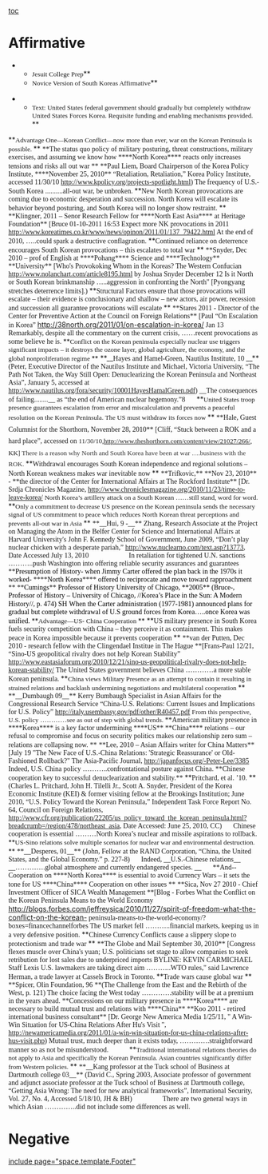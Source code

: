 [[toc]]
=Affirmative= 
**<span style="font-family: Times New Roman;"><span style="font-size: 10pt;">Jesuit College Prep</span></span>**
**<span style="font-family: Times New Roman;"><span style="font-size: 10pt;">Novice Version of South Koreas Affirmative</span></span>**
<span style="font-family: Times New Roman;"> </span>
**<span style="font-family: Times New Roman;"><span style="font-size: 10pt;">Text: </span><span style="font-size: 10pt;">United States</span><span style="font-size: 10pt;"> federal government should gradually but completely withdraw </span><span style="font-size: 10pt;">United States</span><span style="font-size: 10pt;"> Forces </span><span style="font-size: 10pt;">Korea</span><span style="font-size: 10pt;">. Requisite funding and enabling mechanisms provided. </span></span>**
<span style="margin: 0in 0in 0pt;"><span style="font-family: Times New Roman;"> </span></span>
<span style="margin: 0in 0in 0pt; mso-outline-level: 1;">**<span style="font-family: Times New Roman;"><span style="font-size: 10pt;">Advantage One—Korean Conflict—now more than ever, war on the </span><span style="font-size: 10pt;">Korean</span> <span style="font-size: 10pt;">Peninsula</span><span style="font-size: 10pt;"> is possible. </span></span>**</span>
<span style="margin: 0in 0in 0pt;"><span style="font-family: Times New Roman;"> </span></span>
<span style="margin: 0in 0in 0pt;"><span style="font-family: Times New Roman;">**<span style="mso-bidi-font-weight: normal;">The status quo policy of military posturing, threat constructions, military exercises, and assuming we know how </span>****<span style="mso-bidi-font-weight: normal;">North Korea</span>****<span style="mso-bidi-font-weight: normal;"> reacts only increases tensions and risks all out war </span>**</span></span>
<span style="margin: 0in 0in 0pt;"><span style="font-family: Times New Roman;"> </span></span>
<span style="margin: 0in 0in 0pt; mso-outline-level: 1;"><span style="font-family: Times New Roman;">**<span style="mso-bidi-font-weight: normal;">Paul Liem, Board Chairperson of the Korea Policy Institute, </span>****<span style="mso-bidi-font-weight: normal;">November 25, 2010</span>** </span></span>
<span style="margin: 0in 0in 0pt;"><span style="font-family: Times New Roman;">“Retaliation, Retaliation,” Korea Policy Institute, accessed 11/30/10 http://www.kpolicy.org/projects-spotlight.html) </span></span>
<span style="margin: 0in 0in 0pt;"><span style="font-family: Times New Roman;"> </span></span>
<span style="margin: 0in 0in 0pt;"><span style="font-family: Times New Roman;">The frequency of U.S.-South Korea ..........all-out war, be unbroken. </span></span>
<span style="margin: 0in 0in 0pt;"><span style="font-size: 10pt;"><span style="font-family: Times New Roman;"> </span></span></span>
<span style="margin: 0in 0in 0pt;">**<span style="font-family: Times New Roman;">New North Korean provocations are coming due to economic desperation and succession. North Korea will escalate its behavior beyond posturing, and South Korea will no longer show restraint. </span>**</span>
<span style="margin: 0in 0in 0pt;"><span style="font-family: Times New Roman;"> </span></span>
<span style="margin: 0in 0in 0pt;"><span style="font-family: Times New Roman;">**<span style="mso-bidi-font-weight: normal;">Klingner, 2011 – Senor Research Fellow for </span>****<span style="mso-bidi-font-weight: normal;">North East Asia</span>****<span style="mso-bidi-font-weight: normal;"> at Heritage Foundation</span>** [Bruce 01-10-2011 16:53  </span></span>
<span style="margin: 0in 0in 0pt;"><span style="font-family: Times New Roman;">Expect more NK provocations in 2011 http://www.koreatimes.co.kr/www/news/opinon/2011/01/137_79422.html </span></span>
<span style="margin: 0in 0in 0pt;"><span style="font-family: Times New Roman;"> </span></span>
<span style="margin: 0in 0in 0pt;"><span style="font-family: Times New Roman;">At the end of 2010, …..could spark a destructive conflagration. </span></span>
<span style="margin: 0in 0in 0pt;"><span style="font-size: 10pt;"><span style="font-family: Times New Roman;"> </span></span></span>
<span style="margin: 0in 0in 0pt;">**<span style="font-family: Times New Roman;">Continued reliance on deterrence encourages South Korean provocations – this escalates to total war </span>**</span>
<span style="margin: 0in 0in 0pt;"><span style="font-family: Times New Roman;"> </span></span>
<span style="margin: 0in 0in 0pt;"><span style="font-family: Times New Roman;">**<span style="mso-bidi-font-weight: normal;">Snyder, Dec 2010 – prof of English at </span>****<span style="mso-bidi-font-weight: normal;">Pohang</span>****<span style="mso-bidi-font-weight: normal;"> Science and </span>****<span style="mso-bidi-font-weight: normal;">Technology</span>** **<span style="mso-bidi-font-weight: normal;">University</span>** [Who's Provokoking Whom in the Koreas? The Western Confucian http://www.nolanchart.com/article8195.html by Joshua Snyder December 12 </span></span>
<span style="margin: 0in 0in 0pt;"><span style="font-family: Times New Roman;"> </span></span>
<span style="margin: 0in 0in 0pt;"><span style="font-family: Times New Roman;">Is it North or South Korean brinkmanship …..aggression in confronting the North" [Pyongyang stretches deterrence limits].) </span></span>
<span style="margin: 0in 0in 0pt;"><span style="font-family: Times New Roman;"> </span></span>
<span style="margin: 0in 0in 0pt;">**<span style="mso-bidi-font-weight: normal;"><span style="font-family: Times New Roman;">Structural Factors ensure that those provocations will escalate – their evidence is conclusionary and shallow – new actors, air power, recession and succession all guarantee provocations will escalate </span></span>**</span>
<span style="margin: 0in 0in 0pt;"><span style="font-family: Times New Roman;">**<span style="mso-bidi-font-weight: normal;">Stares 2011 - Director of the Center for Preventive Action at the Council on Foreign Relations</span>** [Paul “On Escalation in Korea” </span><span style="color: windowtext; text-decoration: none; text-underline: none;">[[http://38north.org/2011/01/on-escalation-in-korea/]]</span><span style="font-family: Times New Roman;"> Jan 13 </span></span>
<span style="margin: 0in 0in 0pt;"><span style="font-family: Times New Roman;"> </span></span>
<span style="margin: 0in 0in 0pt;"><span style="font-family: Times New Roman;">Remarkably, despite all the commentary on the current crisis, ……recent provocations as some believe he is.  </span></span>
<span style="margin: 0in 0in 0pt;"><span style="font-size: 10pt;"><span style="font-family: Times New Roman;"> </span></span></span>
<span style="margin: 0in 0in 0pt;"><span style="font-size: 10pt;">**<span style="font-family: Times New Roman;">Conflict on the Korean peninsula especially nuclear use triggers significant impacts – it destroys the ozone layer, global agriculture, the economy, and the global nonproliferation regime </span>**</span></span>
<span style="margin: 0in 0in 0pt;"><span class="cite"><span style="text-decoration: none; textunderline: none;"><span style="font-family: Times New Roman;"> </span></span></span></span>
<span style="margin: 0in 0in 0pt; mso-outline-level: 1;">**__<span style="font-family: Times New Roman;"><span class="cite"><span style="text-decoration: none; textunderline: none;">Hayes and Hamel-Green, Nautilus Institute, 10</span></span> </span>__**</span>
<span style="margin: 0in 0in 0pt;"><span style="font-family: Times New Roman;">(Peter, Executive Director of the Nautilus Institute and Michael, Victoria University, “The Path Not Taken, the Way Still Open: Denuclearizing the Korean Peninsula and Northeast Asia”, January 5, accessed at http://www.nautilus.org/fora/security/10001HayesHamalGreen.pdf) </span></span>
<span style="margin: 0in 0in 0pt;"><span style="font-family: Times New Roman;"> </span></span>
<span style="margin: 0in 0.2in 0pt 0in;"><span style="font-family: Times New Roman;">__<span class="underline"><span style="text-decoration: none; textunderline: none;">The consequences of failing</span><span style="font-size: 10.5pt;">........</span></span>__ as “the end of American nuclear hegemony.”8  </span></span>
<span style="margin: 0in 0in 0pt;"><span style="font-family: Times New Roman;"> </span></span>
<span style="margin: 0in 0in 0pt;">**<span style="font-family: Times New Roman;"><span style="font-size: 10pt;">United States</span><span style="font-size: 10pt;"> troop presence guarantees escalation from error and miscalculation and prevents a peaceful resolution on the </span><span style="font-size: 10pt;">Korean</span> <span style="font-size: 10pt;">Peninsula</span><span style="font-size: 10pt;">. The </span><span style="font-size: 10pt;">US</span><span style="font-size: 10pt;"> must withdraw its forces now </span></span>**</span>
<span style="line-height: 17.75pt; margin: 0in 0in 0pt; mso-outline-level: 1;"><span style="font-family: Times New Roman;">**Hale, Guest Columnist for the Shorthorn, November 28, 2010** [Cliff, “Stuck between a ROK and a hard place”, accessed on <span style="color: #282828; font-size: 10pt;">11/30/10</span><span style="color: #282828; font-size: 10pt;">,</span><span style="font-size: 10pt;"><span style="text-decoration: none; text-underline: none;">[[http://www.theshorthorn.com/content/view/21027/266/]]</span>, KK]<span style="color: #282828;"> </span></span></span></span>
<span style="line-height: 13.5pt; margin: 0in 0in 0pt;"><span class="apple-style-span"><span style="color: #333333; font-size: 10pt;"><span style="font-family: Times New Roman;"> </span></span></span></span>
<span style="line-height: 13.5pt; margin: 0in 0in 0pt;"><span style="font-family: Times New Roman;"><span class="apple-style-span"><span style="color: #333333; font-size: 10pt;">There is a reason why North and </span></span><span class="apple-style-span"><span style="color: #333333; font-size: 10pt;">South Korea</span></span><span class="apple-style-span"><span style="color: #333333; font-size: 10pt;"> have been at war ….business with the ROK.</span></span><span style="color: black; font-size: 10pt;"> </span></span></span>
<span style="margin: 0in 0in 0pt;"><span style="font-family: Times New Roman;"> </span></span>
<span style="margin: 0in 0in 0pt;">**<span style="mso-bidi-font-weight: normal;"><span style="font-family: Times New Roman;">Withdrawal encourages South Korean independence and regional solutions – North Korean weakness makes war inevitable now </span></span>**</span>
<span style="margin: 0in 0in 0pt;"><span style="font-family: Times New Roman;"> </span></span>
<span style="margin: 0in 0in 0pt;"><span style="font-family: Times New Roman;">**<span style="mso-bidi-font-weight: normal;">Trifkovic,</span>** **<span style="mso-bidi-font-weight: normal;">Nov 23, 2010</span>** - **<span style="mso-bidi-font-weight: normal;">the director of the Center for International Affairs at The Rockford Institute</span>** [Dr. Srdja Chronicles Magazine, http://www.chroniclesmagazine.org/2010/11/23/time-to-leave-korea/  </span></span>
<span style="margin: 0in 0in 0pt;"><span style="font-family: Times New Roman;"> </span></span>
<span style="margin: 0in 0in 0pt;"><span style="font-family: Times New Roman;"><span style="font-size: 10pt; font-weight: normal;">North Korea</span><span style="font-size: 10pt; font-weight: normal;">’s artillery attack on a South Korean ……still stand, word for word. </span></span></span>
<span style="margin: 0in 0in 0pt;"><span style="font-size: 10pt; font-weight: normal;"><span style="font-family: Times New Roman;"> </span></span></span>
<span style="margin: 0in 0in 0pt;">**<span style="font-family: Times New Roman;"><span style="font-size: 10pt;">Only a commitment to decrease </span><span style="font-size: 10pt;">US</span><span style="font-size: 10pt;"> presence on the Korean peninsula sends the necessary signal of </span><span style="font-size: 10pt;">US</span><span style="font-size: 10pt;"> commitment to peace which reduces North Korean threat perceptions and prevents all-out war in </span><span style="font-size: 10pt;">Asia</span><span style="font-size: 10pt;"> </span></span>**</span>
<span style="margin: 0in 0in 0pt;"><span style="font-size: 10pt;"><span style="font-family: Times New Roman;">  </span></span></span>
<span style="margin: 0in 0.2in 0pt 0in;"><span style="font-family: Times New Roman;"><span class="cite"><span style="text-decoration: none; textunderline: none;">**__Hui, 9 -__** </span></span>Zhang, Research Associate at the Project on Managing the Atom in the Belfer Center for Science and International Affairs at Harvard University's John F. Kennedy School of Government, June 2009, “Don’t play nuclear chicken with a desperate pariah,” http://www.nuclearno.com/text.asp?13773, Date Accessed July 13, 2010  </span></span>
<span style="margin: 0in 0.2in 0pt;"><span style="font-family: Times New Roman;"> </span></span>
<span style="margin: 0in 0.2in 0pt;"><span style="font-family: Times New Roman;">In retaliation for tightened U.N. sanctions ………..push Washington into offering reliable security assurances and guarantees  </span></span>
<span style="margin: 0in 0in 0pt;"><span style="font-family: Times New Roman;"> </span></span>
<span style="margin: 0in 0in 0pt;"><span style="font-family: Times New Roman;">**<span style="mso-bidi-font-weight: normal;"><span style="color: black;">Presumption of History- when Jimmy Carter offered the plan back in the 1970s it worked- </span></span>****<span style="mso-bidi-font-weight: normal;"><span style="color: black;">North Korea</span></span>****<span style="mso-bidi-font-weight: normal;"><span style="color: black;"> offered to reciprocate and move toward rapproachment </span></span>**<span style="color: black;">  </span></span></span>
<span style="margin: 0in 0in 0pt;"><span style="color: black;"><span style="font-family: Times New Roman;"> </span></span></span>
<span style="margin: 0in 0in 0pt;"><span style="font-family: Times New Roman;">**<span style="mso-bidi-font-weight: normal;"><span style="color: black;">Cumings</span></span>**<span style="color: black;"> Professor of History University of Chicago, **<span style="mso-bidi-font-weight: normal;">2005</span>** (Bruce-, Professor of History – University of Chicago, //Korea’s Place in the Sun: A Modern History//, p. 474) SH</span><span style="color: black; font-family: Arial;"> </span></span></span>
<span style="margin: 0in 0in 0pt;"><span style="font-family: Times New Roman;"><span style="color: black;">When the Carter administration (1977-1981) announced plans for gradual but complete withdrawal of U.S ground forces from </span><span style="color: black;">Korea</span><span style="color: black;">…..once </span><span style="color: black;">Korea</span><span style="color: black;"> was unified. </span> </span></span>
<span style="margin: 0in 0in 0pt;"><span style="font-size: 10pt;"><span style="font-family: Times New Roman;"> </span></span></span>
<span style="margin: 0in 0in 0pt; mso-outline-level: 1;"><span style="font-size: 10pt;">**<span style="font-family: Times New Roman;">Advantage—US- China Cooperation </span>**</span></span>
<span style="margin: 0in 0in 0pt;"><span style="font-size: 10pt;"><span style="font-family: Times New Roman;"> </span></span></span>
<span style="margin: 0in 0in 0pt;">**<span style="font-family: Times New Roman;">US military presence in South Korea fuels security competition with China – they perceive it as containment. This makes peace in Korea impossible because it prevents cooperation  </span>**</span>
<span style="margin: 0in 0in 0pt;"><span style="font-family: Times New Roman;"> </span></span>
<span style="margin: 0in 0in 0pt;"><span style="font-family: Times New Roman;">**<span style="mso-bidi-font-weight: normal;">van der Putten, Dec 2010 - research fellow with the Clingendael Institue in The Hague </span>**[Frans-Paul 12/21, “Sino-US geopolitical rivalry does not help Korean Stability” http://www.eastasiaforum.org/2010/12/21/sino-us-geopolitical-rivalry-does-not-help-korean-stability/ </span></span>
<span style="margin: 0in 0in 0pt;"><span style="font-family: Times New Roman;"> </span></span>
<span style="margin: 0in 0in 0pt;"><span style="font-family: Times New Roman;">The United States government believes China …………a more stable Korean peninsula. </span></span>
<span style="margin: 0in 0in 0pt;"><span style="font-family: Times New Roman;"> </span></span>
<span style="margin: 0in 0in 0pt;">**<span style="font-family: Times New Roman;"><span style="font-size: 10pt;">China</span><span style="font-size: 10pt;"> views Military Presence as an attempt to contain it resulting in strained relations and backlash undermining negotiations and multilateral cooperation </span></span>**</span>
<span style="margin: 0in 0in 0pt;"><span style="font-family: Times New Roman;"> </span></span>
<span style="margin: 0in 0in 0pt;"><span style="font-family: Times New Roman;"><span class="cite"><span style="text-decoration: none; textunderline: none;">**__Dumbaugh 09__**</span></span> Kerry Bumbaugh Specialist in Asian Affairs for the Congressional Research Service “China-U.S. Relations: Current Issues and Implications for U.S. Policy” http://italy.usembassy.gov/pdf/other/R40457.pdf </span></span>
<span style="margin: 0in 0in 0pt; tab-stops: .9in;"><span style="color: #232021; font-size: 10pt;"><span style="font-family: Times New Roman;"> </span></span></span>
<span style="margin: 0in 0in 0pt; tab-stops: .9in;"><span style="font-family: Times New Roman;"><span style="color: #232021; font-size: 10pt;">From this perspective, </span><span style="color: #232021; font-size: 10pt;">U.S.</span><span style="color: #232021; font-size: 10pt;"> policy …………see as out of step with global trends. </span></span></span>
<span style="margin: 0in 0in 0pt;"><span style="font-family: Times New Roman;"> </span></span>
<span style="margin: 0in 0in 0pt;"><span style="font-family: Times New Roman;">**<span style="mso-bidi-font-weight: normal;">American military presence in </span>****<span style="mso-bidi-font-weight: normal;">Korea</span>****<span style="mso-bidi-font-weight: normal;"> is a key factor undermining </span>****<span style="mso-bidi-font-weight: normal;">US</span>** **<span style="mso-bidi-font-weight: normal;">China</span>****<span style="mso-bidi-font-weight: normal;"> relations – our refusal to compromise and focus on security politics makes our relationship zero sum – relations are collapsing now. </span>**</span></span>
<span style="margin: 0in 0in 0pt;"><span style="font-family: Times New Roman;"> </span></span>
<span style="margin: 0in 0in 0pt;"><span style="font-family: Times New Roman;">**<span style="mso-bidi-font-weight: normal;">Lee, 2010 – Asian Affairs writer for China Matters</span>** [July 19 "The New Face of U.S.-China Relations: 'Strategic Reassurance' or Old-Fashioned Rollback?" The Asia-Pacific Journal, http://japanfocus.org/-Peter-Lee/3385 </span></span>
<span style="margin: 0in 0in 0pt;"><span style="font-family: Times New Roman;"> </span></span>
<span style="margin: 0in 0in 0pt;"><span style="font-family: Times New Roman;">Indeed, U.S. China policy ………..confrontational posture against China. </span></span>
<span style="margin: 0in 0in 0pt;"><span style="font-family: Times New Roman;"> </span></span>
<span style="margin: 0in 0in 0pt; mso-outline-level: 1;"><span style="font-family: Times New Roman;">**<span style="mso-bidi-font-weight: normal;">Chinese cooperation key to successful denuclearization and stability.</span>** </span></span>
<span style="margin: 0in 0in 0pt; mso-outline-level: 1;">**<span style="mso-bidi-font-weight: normal;"><span style="font-family: Times New Roman;">Pritchard, et al. ’10. </span></span>**</span>
<span style="margin: 0in 0in 0pt;"><span style="font-family: Times New Roman;">(Charles L. Pritchard, John H. Tilelli Jr., Scott A. Snyder, President of the Korea Economic Institute (KEI) & former visiting fellow at the Brookings Institution; June 2010, “U.S. Policy Toward the Korean Peninsula,” Independent Task Force Report No. 64, Council on Foreign Relations, http://www.cfr.org/publication/22205/us_policy_toward_the_korean_peninsula.html?breadcrumb=/region/478/northeast_asia, Date Accessed: June 25, 2010, CC) </span></span>
<span style="margin: 0in 0in 0pt;"><span style="font-family: Times New Roman;"> </span></span>
<span style="margin: 0in 0.2in 0pt;"><span style="font-family: Times New Roman;">Chinese cooperation is essential ………North Korea’s nuclear and missile aspirations to rollback.  </span></span>
<span style="margin: 0in 0in 0pt;"><span style="font-family: Times New Roman;"> </span></span>
<span style="margin: 0in 0in 0pt;"><span style="font-size: 10pt;">**<span style="font-family: Times New Roman;">US-Sino relations solve multiple scenarios for nuclear war and environmental destruction.  </span>**</span></span>
<span style="margin: 0in 0in 0pt;"><span class="cite"><span style="text-decoration: none; textunderline: none;"><span style="font-family: Times New Roman;"> </span></span></span></span>
<span style="margin: 0in 0in 0pt;"><span style="font-family: Times New Roman;"><span class="cite"><span style="text-decoration: none; textunderline: none;">**__Desperes, 01__**</span></span> (John, Fellow at the RAND Corporation, “China, the United States, and the Global Economy.” p. 227-8)  </span></span>
<span style="margin: 0in 0in 0pt;"><span style="font-family: Times New Roman;"> </span></span>
<span style="margin: 0in 0.2in 0pt;"><span style="font-family: Times New Roman;">Indeed, <span class="underline"><span style="text-decoration: none; textunderline: none;">__U.S.-Chinese relations__ </span></span>__<span class="underline"><span style="font-size: 10.5pt;">………….</span><span style="text-decoration: none; textunderline: none;">global atmosphere and currently endangered species. </span></span>__  </span></span>
<span style="margin: 0in 0in 0pt;"><span style="font-family: Times New Roman;"> </span></span>
<span style="margin: 0in 0in 0pt;"><span style="font-family: Times New Roman;">**<span style="mso-bidi-font-weight: normal;">And--Cooperation on </span>****<span style="mso-bidi-font-weight: normal;">North Korea</span>****<span style="mso-bidi-font-weight: normal;"> is essential to avoid Currency Wars – it sets the tone for US </span>****<span style="mso-bidi-font-weight: normal;">China</span>****<span style="mso-bidi-font-weight: normal;"> Cooperation on other issues </span>**</span></span>
<span style="margin: 0in 0in 0pt;"><span style="font-family: Times New Roman;"> </span></span>
<span style="margin: 0in 0in 0pt;"><span style="font-family: Times New Roman;">**<span style="mso-bidi-font-weight: normal;">Sica, Nov 27 2010 - Chief Investment Officer of SICA Wealth Management </span>**[Blog - Forbes What the Conflict on the Korean Peninsula Means to the World Economy </span><span style="color: windowtext; text-decoration: none; text-underline: none;">[[http://blogs.forbes.com/jeffreysica/2010/11/27/spirit-of-freedom-what-the-conflict-on-the-korean-]]</span><span style="font-family: Times New Roman;"> peninsula-means-to-the-world-economy/?boxes=financechannelforbes </span></span>
<span style="margin: 0in 0in 0pt;"><span style="font-family: Times New Roman;"> </span></span>
<span style="margin: 0in 0in 0pt;"><span style="font-family: Times New Roman;">The US market fell ………..financial markets, keeping us in a very defensive position.  </span></span>
<span style="margin: 0in 0in 0pt;"><span style="font-family: Times New Roman;"> </span></span>
<span style="margin: 0in 0in 0pt;">**<span style="mso-bidi-font-weight: normal;"><span style="font-family: Times New Roman;">Chinese Currency Conflicts cause a slippery slope to protectionism and trade war </span></span>**</span>
<span style="margin: 0in 0in 0pt;"><span style="font-family: Times New Roman;"> </span></span>
<span style="margin: 0in 0in 0pt;"><span style="font-family: Times New Roman;">**<span style="mso-bidi-font-weight: normal;">The Globe and Mail September 30, 2010</span>** [Congress flexes muscle over China's yuan; U.S. politicians set stage to allow companies to seek retribution for lost sales due to underpriced imports BYLINE: KEVIN CARMICHAEL Staff Lexis </span></span>
<span style="margin: 0in 0in 0pt;"><span style="font-family: Times New Roman;"> </span></span>
<span style="margin: 0in 0in 0pt;"><span style="font-family: Times New Roman;">U.S. lawmakers are taking direct aim ………..WTO rules," said Lawrence Herman, a trade lawyer at Cassels Brock in Toronto. </span></span>
<span style="margin: 0in 0in 0pt;"><span style="font-family: Times New Roman;"> </span></span>
<span style="margin: 0in 0in 0pt;">**<span style="mso-bidi-font-weight: normal;"><span style="font-family: Times New Roman;">Trade wars cause global war </span></span>**</span>
<span style="margin: 0in 0in 0pt;"><span style="font-family: Times New Roman;"> </span></span>
<span style="margin: 0in 0in 0pt;"><span style="font-family: Times New Roman;">**<span style="mso-bidi-font-weight: normal;">Spicer, Olin Foundation, 96 </span>**(The Challenge from the East and the Rebirth of the West, p. 121) </span></span>
<span style="margin: 0in 0in 0pt;"><span style="font-family: Times New Roman;"> </span></span>
<span style="margin: 0in 0in 0pt;"><span style="font-family: Times New Roman;">The choice facing the West today ………….stability will be at a premium in the years ahead. </span></span>
<span style="margin: 0in 0in 0pt;"><span style="font-family: Times New Roman;"> </span></span>
<span style="margin: 0in 0in 0pt;"><span style="font-family: Times New Roman;">**<span style="mso-bidi-font-weight: normal;">Concessions on our military presence in </span>****<span style="mso-bidi-font-weight: normal;">Korea</span>****<span style="mso-bidi-font-weight: normal;"> are necessary to build mutual trust and relations with </span>****<span style="mso-bidi-font-weight: normal;">China</span>** </span></span>
<span style="margin: 0in 0in 0pt;"><span style="font-family: Times New Roman;"> </span></span>
<span style="margin: 0in 0in 0pt;"><span style="font-family: Times New Roman;">**<span style="mso-bidi-font-weight: normal;">Koo 2011 - retired international business consultant</span>** [Dr. George New America Media 1/25/11, " A Win-Win Situation for US-China Relations After Hu's Visit ", http://newamericamedia.org/2011/01/a-win-win-situation-for-us-china-relations-after-hus-visit.php) </span></span>
<span style="margin: 0in 0in 0pt;"><span style="font-family: Times New Roman;"> </span></span>
<span style="margin: 0in 0in 0pt;"><span style="font-family: Times New Roman;">Mutual trust, much deeper than it exists today, ………….straightforward manner so as not be misunderstood. </span></span>
<span style="margin: 0in 0.2in 0pt;"><span style="font-family: Times New Roman;"> </span></span>
<span style="margin: 0in 0in 0pt; mso-outline-level: 1;"><span style="font-size: 10pt;"><span style="font-family: Times New Roman;"> </span></span></span>
<span style="margin: 0in 0in 0pt;">**<span style="font-family: Times New Roman;"><span style="font-size: 10pt;">Traditional international relations theories do not apply to </span><span style="font-size: 10pt;">Asia</span><span style="font-size: 10pt;"> and specifically the </span><span style="font-size: 10pt;">Korean</span> <span style="font-size: 10pt;">Peninsula</span><span style="font-size: 10pt;">. Asian countries significantly differ from Western policies. <span class="cite"><span style="text-decoration: none; textunderline: none;"> </span></span></span></span>**</span>
<span style="margin: 0in 0in 0pt;"><span class="cite"><span style="text-decoration: none; textunderline: none;"><span style="font-family: Times New Roman;"> </span></span></span></span>
<span style="margin: 0in 0in 0pt;"><span style="font-family: Times New Roman;"><span class="cite"><span style="text-decoration: none; textunderline: none;">**__Kang professor at the Tuck school of Business at Dartmouth college 03__** </span></span><span class="cardChar">(David C., Spring 2003, Associate professor of government and adjunct associate professor at the Tuck school of Business at Dartmouth college, “Getting Asia Wrong: The need for new analytical frameworks”, International Security, Vol. 27, No. 4, Accessed 5/18/10, JH & BH) </span></span></span>
<span style="margin: 0in 0.2in 0pt;"><span style="font-family: Times New Roman;"> </span></span>
<span style="margin: 0in 0.2in 0pt;"><span style="font-family: Times New Roman;">There are two general ways in which Asian …………..did not include some differences as well. </span></span>
<span style="margin: 0in 0in 0pt;"><span style="font-family: Times New Roman;"> </span></span>
<span style="margin: 0in 0in 0pt;"><span style="font-family: Times New Roman;"> </span></span>
<span style="margin: 0in 0in 0pt;"><span style="font-size: 10pt;"><span style="font-family: Times New Roman;">  </span></span></span>
<span style="margin: 0in 0in 0pt;"><span style="font-family: Times New Roman;"> </span></span>

=Negative= 

[[include page="space.template.Footer"]]